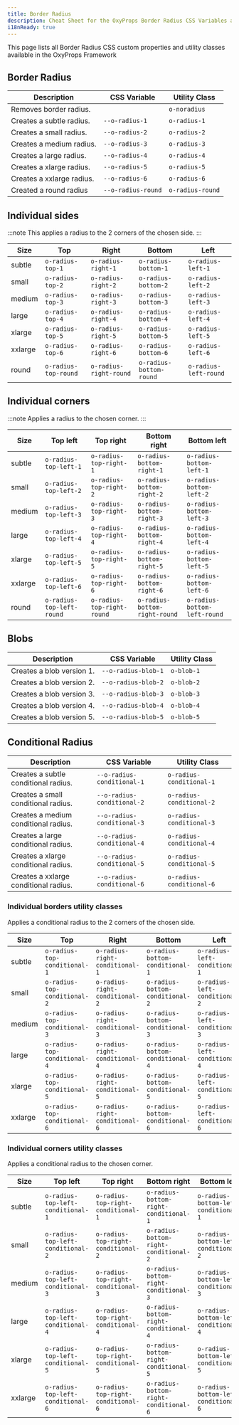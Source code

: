 ```yaml
---
title: Border Radius
description: Cheat Sheet for the OxyProps Border Radius CSS Variables and Utility Classes.
i18nReady: true
---
```



This page lists all Border Radius CSS custom properties and utility classes available in the OxyProps Framework

## Border Radius

| Description               | CSS Variable                                                                    | Utility Class                                                          |
| ------------------------- | ------------------------------------------------------------------------------- | ---------------------------------------------------------------------- |
| Removes border radius.    |                                                                                 | <ClipboardCopy value="o-noradius">`o-noradius`</ClipboardCopy>         |
| Creates a subtle radius.  | <ClipboardCopy value="var(--o-radius-1)">`--o-radius-1`</ClipboardCopy>         | <ClipboardCopy value="o-radius-1">`o-radius-1`</ClipboardCopy>         |
| Creates a small radius.   | <ClipboardCopy value="var(--o-radius-2)">`--o-radius-2`</ClipboardCopy>         | <ClipboardCopy value="o-radius-2">`o-radius-2`</ClipboardCopy>         |
| Creates a medium radius.  | <ClipboardCopy value="var(--o-radius-3)">`--o-radius-3`</ClipboardCopy>         | <ClipboardCopy value="o-radius-3">`o-radius-3`</ClipboardCopy>         |
| Creates a large radius.   | <ClipboardCopy value="var(--o-radius-4)">`--o-radius-4`</ClipboardCopy>         | <ClipboardCopy value="o-radius-4">`o-radius-4`</ClipboardCopy>         |
| Creates a xlarge radius.  | <ClipboardCopy value="var(--o-radius-5)">`--o-radius-5`</ClipboardCopy>         | <ClipboardCopy value="o-radius-5">`o-radius-5`</ClipboardCopy>         |
| Creates a xxlarge radius. | <ClipboardCopy value="var(--o-radius-6)">`--o-radius-6`</ClipboardCopy>         | <ClipboardCopy value="o-radius-6">`o-radius-6`</ClipboardCopy>         |
| Created a round radius    | <ClipboardCopy value="var(--o-radius-round)">`--o-radius-round`</ClipboardCopy> | <ClipboardCopy value="o-radius-round">`o-radius-round`</ClipboardCopy> |

## Individual sides

:::note
This applies a radius to the 2 corners of the chosen side.
:::

| Size    | Top                                                                            | Right                                                                              | Bottom                                                                               | Left                                                                             |
| ------- | ------------------------------------------------------------------------------ | ---------------------------------------------------------------------------------- | ------------------------------------------------------------------------------------ | -------------------------------------------------------------------------------- |
| subtle  | <ClipboardCopy value="o-radius-top-1">`o-radius-top-1`</ClipboardCopy>         | <ClipboardCopy value="o-radius-right-1">`o-radius-right-1`</ClipboardCopy>         | <ClipboardCopy value="o-radius-bottom-1">`o-radius-bottom-1`</ClipboardCopy>         | <ClipboardCopy value="o-radius-left-1">`o-radius-left-1`</ClipboardCopy>         |
| small   | <ClipboardCopy value="o-radius-top-2">`o-radius-top-2`</ClipboardCopy>         | <ClipboardCopy value="o-radius-right-2">`o-radius-right-2`</ClipboardCopy>         | <ClipboardCopy value="o-radius-bottom-2">`o-radius-bottom-2`</ClipboardCopy>         | <ClipboardCopy value="o-radius-left-2">`o-radius-left-2`</ClipboardCopy>         |
| medium  | <ClipboardCopy value="o-radius-top-3">`o-radius-top-3`</ClipboardCopy>         | <ClipboardCopy value="o-radius-right-3">`o-radius-right-3`</ClipboardCopy>         | <ClipboardCopy value="o-radius-bottom-3">`o-radius-bottom-3`</ClipboardCopy>         | <ClipboardCopy value="o-radius-left-3">`o-radius-left-3`</ClipboardCopy>         |
| large   | <ClipboardCopy value="o-radius-top-4">`o-radius-top-4`</ClipboardCopy>         | <ClipboardCopy value="o-radius-right-4">`o-radius-right-4`</ClipboardCopy>         | <ClipboardCopy value="o-radius-bottom-4">`o-radius-bottom-4`</ClipboardCopy>         | <ClipboardCopy value="o-radius-left-4">`o-radius-left-4`</ClipboardCopy>         |
| xlarge  | <ClipboardCopy value="o-radius-top-5">`o-radius-top-5`</ClipboardCopy>         | <ClipboardCopy value="o-radius-right-5">`o-radius-right-5`</ClipboardCopy>         | <ClipboardCopy value="o-radius-bottom-5">`o-radius-bottom-5`</ClipboardCopy>         | <ClipboardCopy value="o-radius-left-5">`o-radius-left-5`</ClipboardCopy>         |
| xxlarge | <ClipboardCopy value="o-radius-top-6">`o-radius-top-6`</ClipboardCopy>         | <ClipboardCopy value="o-radius-right-6">`o-radius-right-6`</ClipboardCopy>         | <ClipboardCopy value="o-radius-bottom-6">`o-radius-bottom-6`</ClipboardCopy>         | <ClipboardCopy value="o-radius-left-6">`o-radius-left-6`</ClipboardCopy>         |
| round   | <ClipboardCopy value="o-radius-top-round">`o-radius-top-round`</ClipboardCopy> | <ClipboardCopy value="o-radius-right-round">`o-radius-right-round`</ClipboardCopy> | <ClipboardCopy value="o-radius-bottom-round">`o-radius-bottom-round`</ClipboardCopy> | <ClipboardCopy value="o-radius-left-round">`o-radius-left-round`</ClipboardCopy> |

## Individual corners

:::note
Applies a radius to the chosen corner.
:::

| Size    | Top left                                                                                 | Top right                                                                                  | Bottom right                                                                                     | Bottom left                                                                                    |
| ------- | ---------------------------------------------------------------------------------------- | ------------------------------------------------------------------------------------------ | ------------------------------------------------------------------------------------------------ | ---------------------------------------------------------------------------------------------- |
| subtle  | <ClipboardCopy value="o-radius-top-left-1">`o-radius-top-left-1`</ClipboardCopy>         | <ClipboardCopy value="o-radius-top-right-1">`o-radius-top-right-1`</ClipboardCopy>         | <ClipboardCopy value="o-radius-bottom-right-1">`o-radius-bottom-right-1`</ClipboardCopy>         | <ClipboardCopy value="o-radius-bottom-left-1">`o-radius-bottom-left-1`</ClipboardCopy>         |
| small   | <ClipboardCopy value="o-radius-top-left-2">`o-radius-top-left-2`</ClipboardCopy>         | <ClipboardCopy value="o-radius-top-right-2">`o-radius-top-right-2`</ClipboardCopy>         | <ClipboardCopy value="o-radius-bottom-right-2">`o-radius-bottom-right-2`</ClipboardCopy>         | <ClipboardCopy value="o-radius-bottom-left-2">`o-radius-bottom-left-2`</ClipboardCopy>         |
| medium  | <ClipboardCopy value="o-radius-top-left-3">`o-radius-top-left-3`</ClipboardCopy>         | <ClipboardCopy value="o-radius-top-right-3">`o-radius-top-right-3`</ClipboardCopy>         | <ClipboardCopy value="o-radius-bottom-right-3">`o-radius-bottom-right-3`</ClipboardCopy>         | <ClipboardCopy value="o-radius-bottom-left-3">`o-radius-bottom-left-3`</ClipboardCopy>         |
| large   | <ClipboardCopy value="o-radius-top-left-4">`o-radius-top-left-4`</ClipboardCopy>         | <ClipboardCopy value="o-radius-top-right-4">`o-radius-top-right-4`</ClipboardCopy>         | <ClipboardCopy value="o-radius-bottom-right-4">`o-radius-bottom-right-4`</ClipboardCopy>         | <ClipboardCopy value="o-radius-bottom-left-4">`o-radius-bottom-left-4`</ClipboardCopy>         |
| xlarge  | <ClipboardCopy value="o-radius-top-left-5">`o-radius-top-left-5`</ClipboardCopy>         | <ClipboardCopy value="o-radius-top-right-5">`o-radius-top-right-5`</ClipboardCopy>         | <ClipboardCopy value="o-radius-bottom-right-5">`o-radius-bottom-right-5`</ClipboardCopy>         | <ClipboardCopy value="o-radius-bottom-left-5">`o-radius-bottom-left-5`</ClipboardCopy>         |
| xxlarge | <ClipboardCopy value="o-radius-top-left-6">`o-radius-top-left-6`</ClipboardCopy>         | <ClipboardCopy value="o-radius-top-right-6">`o-radius-top-right-6`</ClipboardCopy>         | <ClipboardCopy value="o-radius-bottom-right-6">`o-radius-bottom-right-6`</ClipboardCopy>         | <ClipboardCopy value="o-radius-bottom-left-6">`o-radius-bottom-left-6`</ClipboardCopy>         |
| round   | <ClipboardCopy value="o-radius-top-left-round">`o-radius-top-left-round`</ClipboardCopy> | <ClipboardCopy value="o-radius-top-right-round">`o-radius-top-right-round`</ClipboardCopy> | <ClipboardCopy value="o-radius-bottom-right-round">`o-radius-bottom-right-round`</ClipboardCopy> | <ClipboardCopy value="o-radius-bottom-left-round">`o-radius-bottom-left-round`</ClipboardCopy> |

## Blobs

| Description               | CSS Variable                                                                      | Utility Class                                              |
| ------------------------- | --------------------------------------------------------------------------------- | ---------------------------------------------------------- |
| Creates a blob version 1. | <ClipboardCopy value="var(--o-radius-blob-1)">`--o-radius-blob-1`</ClipboardCopy> | <ClipboardCopy value="o-blob-1">`o-blob-1`</ClipboardCopy> |
| Creates a blob version 2. | <ClipboardCopy value="var(--o-radius-blob-2)">`--o-radius-blob-2`</ClipboardCopy> | <ClipboardCopy value="o-blob-2">`o-blob-2`</ClipboardCopy> |
| Creates a blob version 3. | <ClipboardCopy value="var(--o-radius-blob-3)">`--o-radius-blob-3`</ClipboardCopy> | <ClipboardCopy value="o-blob-3">`o-blob-3`</ClipboardCopy> |
| Creates a blob version 4. | <ClipboardCopy value="var(--o-radius-blob-4)">`--o-radius-blob-4`</ClipboardCopy> | <ClipboardCopy value="o-blob-4">`o-blob-4`</ClipboardCopy> |
| Creates a blob version 5. | <ClipboardCopy value="var(--o-radius-blob-5)">`--o-radius-blob-5`</ClipboardCopy> | <ClipboardCopy value="o-blob-5">`o-blob-5`</ClipboardCopy> |

## Conditional Radius

| Description               | CSS Variable                                                                    | Utility Class                                                          |
| ------------------------- | ------------------------------------------------------------------------------- | ---------------------------------------------------------------------- |
| Creates a subtle conditional radius.  | <ClipboardCopy value="var(--o-radius-conditional-1)">`--o-radius-conditional-1`</ClipboardCopy>         | <ClipboardCopy value="o-radius-conditional-1">`o-radius-conditional-1`</ClipboardCopy>         |
| Creates a small conditional radius.  | <ClipboardCopy value="var(--o-radius-conditional-2)">`--o-radius-conditional-2`</ClipboardCopy>         | <ClipboardCopy value="o-radius-conditional-2">`o-radius-conditional-2`</ClipboardCopy>         |
| Creates a medium conditional radius.  | <ClipboardCopy value="var(--o-radius-conditional-3)">`--o-radius-conditional-3`</ClipboardCopy>         | <ClipboardCopy value="o-radius-conditional-3">`o-radius-conditional-3`</ClipboardCopy>         |
| Creates a large conditional radius.  | <ClipboardCopy value="var(--o-radius-conditional-4)">`--o-radius-conditional-4`</ClipboardCopy>         | <ClipboardCopy value="o-radius-conditional-4">`o-radius-conditional-4`</ClipboardCopy>         |
| Creates a xlarge conditional radius.  | <ClipboardCopy value="var(--o-radius-conditional-5)">`--o-radius-conditional-5`</ClipboardCopy>         | <ClipboardCopy value="o-radius-conditional-5">`o-radius-conditional-5`</ClipboardCopy>         |
| Creates a xxlarge conditional radius.  | <ClipboardCopy value="var(--o-radius-conditional-6)">`--o-radius-conditional-6`</ClipboardCopy>         | <ClipboardCopy value="o-radius-conditional-6">`o-radius-conditional-6`</ClipboardCopy>         |

### Individual borders utility classes

Applies a conditional radius to the 2 corners of the chosen side.

| Size    | Top                                                                            | Right                                                                              | Bottom                                                                               | Left                                                                             |
| ------- | ------------------------------------------------------------------------------ | ---------------------------------------------------------------------------------- | ------------------------------------------------------------------------------------ | -------------------------------------------------------------------------------- |
| subtle  | <ClipboardCopy value="o-radius-top-conditional-1">`o-radius-top-conditional-1`</ClipboardCopy>         | <ClipboardCopy value="o-radius-right-conditional-1">`o-radius-right-conditional-1`</ClipboardCopy>         | <ClipboardCopy value="o-radius-bottom-conditional-1">`o-radius-bottom-conditional-1`</ClipboardCopy>         | <ClipboardCopy value="o-radius-left-conditional-1">`o-radius-left-conditional-1`</ClipboardCopy>         |
| small   | <ClipboardCopy value="o-radius-top-conditional-2">`o-radius-top-conditional-2`</ClipboardCopy>         | <ClipboardCopy value="o-radius-right-conditional-2">`o-radius-right-conditional-2`</ClipboardCopy>         | <ClipboardCopy value="o-radius-bottom-conditional-2">`o-radius-bottom-conditional-2`</ClipboardCopy>         | <ClipboardCopy value="o-radius-left-conditional-2">`o-radius-left-conditional-2`</ClipboardCopy>         |
| medium  | <ClipboardCopy value="o-radius-top-conditional-3">`o-radius-top-conditional-3`</ClipboardCopy>         | <ClipboardCopy value="o-radius-right-conditional-3">`o-radius-right-conditional-3`</ClipboardCopy>         | <ClipboardCopy value="o-radius-bottom-conditional-3">`o-radius-bottom-conditional-3`</ClipboardCopy>         | <ClipboardCopy value="o-radius-left-conditional-3">`o-radius-left-conditional-3`</ClipboardCopy>         |
| large   | <ClipboardCopy value="o-radius-top-conditional-4">`o-radius-top-conditional-4`</ClipboardCopy>         | <ClipboardCopy value="o-radius-right-conditional-4">`o-radius-right-conditional-4`</ClipboardCopy>         | <ClipboardCopy value="o-radius-bottom-conditional-4">`o-radius-bottom-conditional-4`</ClipboardCopy>         | <ClipboardCopy value="o-radius-left-conditional-4">`o-radius-left-conditional-4`</ClipboardCopy>         |
| xlarge  | <ClipboardCopy value="o-radius-top-conditional-5">`o-radius-top-conditional-5`</ClipboardCopy>         | <ClipboardCopy value="o-radius-right-conditional-5">`o-radius-right-conditional-5`</ClipboardCopy>         | <ClipboardCopy value="o-radius-bottom-conditional-5">`o-radius-bottom-conditional-5`</ClipboardCopy>         | <ClipboardCopy value="o-radius-left-conditional-5">`o-radius-left-conditional-5`</ClipboardCopy>         |
| xxlarge | <ClipboardCopy value="o-radius-top-conditional-6">`o-radius-top-conditional-6`</ClipboardCopy>         | <ClipboardCopy value="o-radius-right-conditional-6">`o-radius-right-conditional-6`</ClipboardCopy>         | <ClipboardCopy value="o-radius-bottom-conditional-6">`o-radius-bottom-conditional-6`</ClipboardCopy>         | <ClipboardCopy value="o-radius-left-conditional-6">`o-radius-left-conditional-6`</ClipboardCopy>         |

### Individual corners utility classes

Applies a conditional radius to the chosen corner.

| Size    | Top left                                                                 | Top right                                                                 | Bottom right                                                                 | Bottom left                                                                 |
| ------- | ------------------------------------------------------------------------ | ------------------------------------------------------------------------- | --------------------------------------------------------------------------- | --------------------------------------------------------------------------- |
| subtle  | <ClipboardCopy value="o-radius-top-left-conditional-1">`o-radius-top-left-conditional-1`</ClipboardCopy>         | <ClipboardCopy value="o-radius-top-right-conditional-1">`o-radius-top-right-conditional-1`</ClipboardCopy>         | <ClipboardCopy value="o-radius-bottom-right-conditional-1">`o-radius-bottom-right-conditional-1`</ClipboardCopy>         | <ClipboardCopy value="o-radius-bottom-left-conditional-1">`o-radius-bottom-left-conditional-1`</ClipboardCopy>         |
| small   | <ClipboardCopy value="o-radius-top-left-conditional-2">`o-radius-top-left-conditional-2`</ClipboardCopy>         | <ClipboardCopy value="o-radius-top-right-conditional-2">`o-radius-top-right-conditional-2`</ClipboardCopy>         | <ClipboardCopy value="o-radius-bottom-right-conditional-2">`o-radius-bottom-right-conditional-2`</ClipboardCopy>         | <ClipboardCopy value="o-radius-bottom-left-conditional-2">`o-radius-bottom-left-conditional-2`</ClipboardCopy>         |
| medium  | <ClipboardCopy value="o-radius-top-left-conditional-3">`o-radius-top-left-conditional-3`</ClipboardCopy>         | <ClipboardCopy value="o-radius-top-right-conditional-3">`o-radius-top-right-conditional-3`</ClipboardCopy>         | <ClipboardCopy value="o-radius-bottom-right-conditional-3">`o-radius-bottom-right-conditional-3`</ClipboardCopy>         | <ClipboardCopy value="o-radius-bottom-left-conditional-3">`o-radius-bottom-left-conditional-3`</ClipboardCopy>         |
| large   | <ClipboardCopy value="o-radius-top-left-conditional-4">`o-radius-top-left-conditional-4`</ClipboardCopy>         | <ClipboardCopy value="o-radius-top-right-conditional-4">`o-radius-top-right-conditional-4`</ClipboardCopy>         | <ClipboardCopy value="o-radius-bottom-right-conditional-4">`o-radius-bottom-right-conditional-4`</ClipboardCopy>         | <ClipboardCopy value="o-radius-bottom-left-conditional-4">`o-radius-bottom-left-conditional-4`</ClipboardCopy>         |
| xlarge  | <ClipboardCopy value="o-radius-top-left-conditional-5">`o-radius-top-left-conditional-5`</ClipboardCopy>         | <ClipboardCopy value="o-radius-top-right-conditional-5">`o-radius-top-right-conditional-5`</ClipboardCopy>         | <ClipboardCopy value="o-radius-bottom-right-conditional-5">`o-radius-bottom-right-conditional-5`</ClipboardCopy>         | <ClipboardCopy value="o-radius-bottom-left-conditional-5">`o-radius-bottom-left-conditional-5`</ClipboardCopy>         |
| xxlarge | <ClipboardCopy value="o-radius-top-left-conditional-6">`o-radius-top-left-conditional-6`</ClipboardCopy>         | <ClipboardCopy value="o-radius-top-right-conditional-6">`o-radius-top-right-conditional-6`</ClipboardCopy>         | <ClipboardCopy value="o-radius-bottom-right-conditional-6">`o-radius-bottom-right-conditional-6`</ClipboardCopy>         | <ClipboardCopy value="o-radius-bottom-left-conditional-6">`o-radius-bottom-left-conditional-6`</ClipboardCopy>         |